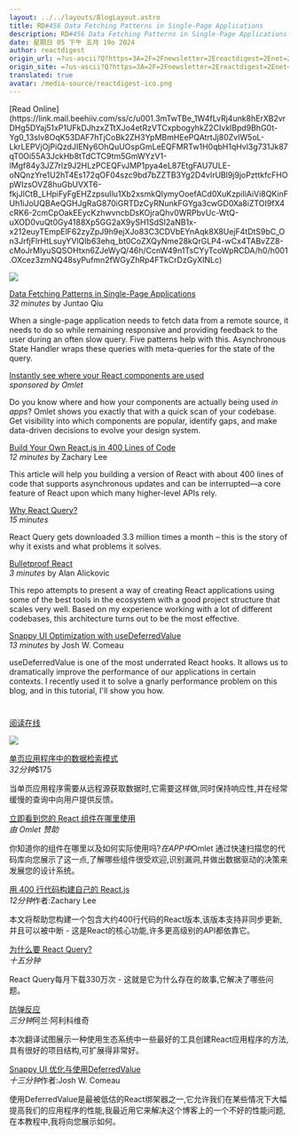 ```yaml
---
layout: ../../layouts/BlogLayout.astro
title: RD#456 Data Fetching Patterns in Single-Page Applications
description: RD#456 Data Fetching Patterns in Single-Page Applications
date: 星期日 05 下午 五月 19o 2024
author: reactdigest
origin_url: =?us-ascii?Q?https=3A=2F=2Fnewsletter=2Ereactdigest=2Enet=2Fp=2Fdata-fetching-patterns-si?= =?us-ascii?Q?nglepage-applications?=
origin_site: =?us-ascii?Q?https=3A=2F=2Fnewsletter=2Ereactdigest=2Enet=2Fp=2Fdata-fetching-patterns-si?= =?us-ascii?Q?nglepage-applications?=
translated: true
avatar: /media-source/reactdigest-ico.png
---
```



<Reference client:only="react" title="RD#456 Data Fetching Patterns in Single-Page Applications" url="=?us-ascii?Q?https=3A=2F=2Fnewsletter=2Ereactdigest=2Enet=2Fp=2Fdata-fetching-patterns-si?= =?us-ascii?Q?nglepage-applications?=" />

<Detail client:only="react">
	[Read Online](https://link.mail.beehiiv.com/ss/c/u001.3mTwTBe_1W4fLvRj4unk8hErXB2vrDHg5DYaj51xP1UFkDJhzxZTtXJo4etRzVTCxpbogyhkZ2CIvklBpd9BhG0t-Yg0_13sIv8OqK53DAF7hTjCoBk2ZH3YpMBmHEePQAtrtJj80ZvIW5oL-LkrLEPVjOjPiQzdJIENy6OhQuUOspGmLeEQFMRTw1H0qbH1qHvl3g731Jk87qT0Oi55A3JckHb8tTdCTC9tm5GmWYzV1-lMgf84y3JZ7rlz9J2HLzPCEQFvJMP1pya4eL87EtgFAU7ULE-oNQnzYre1U2hT4Es172qOF04szc9bd7bZZTB3Yg2D4vIrUBl9j9joPzttkfcFHOpWIzsOVZ8huGbUVXT6-fkjJlCtB_LHpiFyFgEHZzpsuIlu1Xb2xsmkQIymyOoefACd0XuKzpiIiAiVi8QKinFUh1iJoUQBAeQGHJgRaG870iGRTDzCyRNunkFGYga3cwGD0Xa8iZTOI9fX4cRK6-2cmCpOakEEycKzhwvncbDsKOjraQhv0WRPbvUc-WtQ-uXOD0vuQt0Gy4188Xp5GG2aX9ySH1SdSI2aNB1x-x212euyTEmpElF62zyZpJ9h9ejXJo83C3CDVbEYnAqk8X8UejF4tDtS9bC_On3JrfjFlrHtLsuyYVlQIb63ehq_bt0CoZXQyNme28kQrGLP4-wCx4TABvZZ8-cMoJrMIyuSQSOHtxn6ZJeWyQ/46h/CcnW49n1TsCYyTcoWpRCDA/h0/h001.OXcez3zmNQ48syPufmn2fWGyZhRp4FTkCrDzGyXINLc)

![](https://link.mail.beehiiv.com/ss/o/u001.Btu2bd7uwPPtNpvEhFUmtA/46h/CcnW49n1TsCYyTcoWpRCDA/ho.gif)

[Data Fetching Patterns in Single-Page Applications](https://link.mail.beehiiv.com/ss/c/u001.9rj0kBGH2_rh17KMcAxCTRKqYX17ZJ_ExtJFEjYsXqjNfJ2CLMR5yVskCEN6Hl1mJAioWzjQly_UxRjcBp0H_GkOHHErHjOn2gAAVHKOxgshe-89HJ46Sl4VxeuzvaHJzaGHB0DSklAp7VHhjiBBocU9PK0vJQTeHBqOaDZ-h6ym377cIX_NIHifa78rkOOCbaM3TE4PUJDpGrXE_4GbUpRspRolggEF93DAJEdgWtz2EOp-w5y49hsp4SK2MC76/46h/CcnW49n1TsCYyTcoWpRCDA/h1/h001.tsRSSriF7jzamXee9b-doegRBZs-I_ZnsgpExiAQjEA)  
_32 minutes_ by Juntao Qiu

When a single-page application needs to fetch data from a remote source, it needs to do so while remaining responsive and providing feedback to the user during an often slow query. Five patterns help with this. Asynchronous State Handler wraps these queries with meta-queries for the state of the query.

[Instantly see where your React components are used](https://link.mail.beehiiv.com/ss/c/u001.GyLXS_kgZ_zhliVlX2b_SWCnHaEmu0ZUjW34u1J7dvkG4olRn3Sz0yD_F5iiryaJOSEKB1qmku6M6Vt4FBtbuAZ4Km4Qf43HcdB91QmcA-Q/46h/CcnW49n1TsCYyTcoWpRCDA/h2/h001.-h_EZHF8IJAhLq5et9wh06vZjr1et7h2uKSWHEl5ce0)  
_sponsored by Omlet_

Do you know where and how your components are actually being used _in apps_? Omlet shows you exactly that with a quick scan of your codebase. Get visibility into which components are popular, identify gaps, and make data-driven decisions to evolve your design system.

[Build Your Own React.js in 400 Lines of Code](https://link.mail.beehiiv.com/ss/c/u001.96pnkUdR2Et9YTtP31beqdDm6Ocn47YmmMb18z44EiEyKD1OSfVf4OvEoJIJkIPrB_2ht26CTfP-_iHU5_eChLouHx-qpzSx-skQFPu5854AjneROidnPN8LQE1bhKVGotVJZ9pswJetKZJfQnpbD3Ky9wcqtRaUt6sLzg-Vg-dD2RkvBKduEih3LWyCJAlqFzfvUgZh6qNPTIYSf_8CrOYCHJrAsQtfig039I2zhdla5cw_IOiKTPeqzYwF3sP6Z-CHcA1ew7zs72yVBIdy7w/46h/CcnW49n1TsCYyTcoWpRCDA/h3/h001.0Rg5YOWZxwOOKn77PHMHcUemqIiB9v9q4lEtUIhiuv8)  
_12 minutes_ by Zachary Lee

This article will help you building a version of React with about 400 lines of code that supports asynchronous updates and can be interrupted—a core feature of React upon which many higher-level APIs rely.

[Why React Query?](https://link.mail.beehiiv.com/ss/c/u001.wjjBWwWz4938-Ka4Q4QVgOeGHaDaEt15OGYTL4CrSyd1_GATnd4yprjFNfy6gVMf9iaWzY3lYadYarsD2mRAP1G69w0KvG4S2s_bwWQBG38fSVlhalN5PjLNUZgNSVU39C6P7N3bhrBEPpWMZJLWqKP2pG1ro_pRYB4vdNVd4I88-gjP40daD0XmBdEW5Y7OCdf0rsIdhIy199StdTjwBh6e_1dgjE5VwKYKN9ehDlk/46h/CcnW49n1TsCYyTcoWpRCDA/h4/h001.ERSJi1dG0qzfSzZTNJHi-gYK9g5DK5Vy8SdF255P1CI)  
_15 minutes_

React Query gets downloaded 3.3 million times a month – this is the story of why it exists and what problems it solves.

[Bulletproof React](https://link.mail.beehiiv.com/ss/c/u001.TY9TQ8C6l-P2ea_eXiYAmDt_OptglJsVNYAFuGONW7Wn_wVp1m7P_WIDn8Ulz8izV68Ex5J-CKqwupF-HrqmhKiNK8ON7Y3kVekj_ss5tI6Z08mskyvmzov9sncer3CwbY6hx4zL9baadRfQQvsgHQNwyXLpuDY2NzGibCN69rlSU-ARGeGCoVSCcHvWpwdJT0zaxjtIIuxdu8DlRQ1o7DNPk2hiQCaJWBDFcnwURNDXRZJ67UjM6wt10PiTf3gS/46h/CcnW49n1TsCYyTcoWpRCDA/h5/h001.rOuOT352fZzQQx2Ci7Pw2-FvmxR8Zh8J5_yRpYC6HgQ)  
_3 minutes_ by Alan Alickovic

This repo attempts to present a way of creating React applications using some of the best tools in the ecosystem with a good project structure that scales very well. Based on my experience working with a lot of different codebases, this architecture turns out to be the most effective.

[Snappy UI Optimization with useDeferredValue](https://link.mail.beehiiv.com/ss/c/u001.96pnkUdR2Et9YTtP31beqfyko-iFD6lxTdvug6MbGi99rkss9ioeig-XPlVZf-NgVij4_yMJ0vHP582EZHeBmGG_4ldn0Vyopk68oRDSY492qvCEAHe-dOlOqxWHGTL_UZa_hKMzTisKrz9TvnTJWMRmfgywY5m1972yRoyRQcGXSCZCvs1BRvq3Mb7yOGwKjloAouNR-dI5wpSoywTyb03q_t5MGLigf8chU2cpB1qdhHAdx0vGk5RrmcslbCnN/46h/CcnW49n1TsCYyTcoWpRCDA/h6/h001.UJXu9uR5GUbm3ZHMI3S7iD4IZQA93X7AHNwUYc94s5k)  
_13 minutes_ by Josh W. Comeau

useDeferredValue is one of the most underrated React hooks. It allows us to dramatically improve the performance of our applications in certain contexts. I recently used it to solve a gnarly performance problem on this blog, and in this tutorial, I'll show you how.

#
</Detail>

[阅读在线](https://link.mail.beehiiv.com/ss/c/u001.3mTwTBe_1W4fLvRj4unk8hErXB2vrDHg5DYaj51xP1UFkDJhzxZTtXJo4etRzVTCxpbogyhkZ2CIvklBpd9BhG0t-Yg0_13sIv8OqK53DAF7hTjCoBk2ZH3YpMBmHEePQAtrtJj80ZvIW5oL-LkrLEPVjOjPiQzdJIENy6OhQuUOspGmLeEQFMRTw1H0qbH1qHvl3g731Jk87qT0Oi55A3JckHb8tTdCTC9tm5GmWYzV1-lMgf84y3JZ7rlz9J2HLzPCEQFvJMP1pya4eL87EtgFAU7ULE-oNQnzYre1U2hT4Es172qOF04szc9bd7bZZTB3Yg2D4vIrUBl9j9joPzttkfcFHOpWIzsOVZ8huGbUVXT6-fkjJlCtB_LHpiFyFgEHZzpsuIlu1Xb2xsmkQIymyOoefACd0XuKzpiIiAiVi8QKinFUh1iJoUQBAeQGHJgRaG870iGRTDzCyRNunkFGYga3cwGD0Xa8iZTOI9fX4cRK6-2cmCpOakEEycKzhwvncbDsKOjraQhv0WRPbvUc-WtQ-uXOD0vuQt0Gy4188Xp5GG2aX9ySH1SdSI2aNB1x-x212euyTEmpElF62zyZpJ9h9ejXJo83C3CDVbEYnAqk8X8UejF4tDtS9bC_On3JrfjFlrHtLsuyYVlQIb63ehq_bt0CoZXQyNme28kQrGLP4-wCx4TABvZZ8-cMoJrMIyuSQSOHtxn6ZJeWyQ/46h/CcnW49n1TsCYyTcoWpRCDA/h0/h001.OXcez3zmNQ48syPufmn2fWGyZhRp4FTkCrDzGyXINLc)

![](https://link.mail.beehiiv.com/ss/o/u001.Btu2bd7uwPPtNpvEhFUmtA/46h/CcnW49n1TsCYyTcoWpRCDA/ho.gif)

[单页应用程序中的数据检索模式](https://link.mail.beehiiv.com/ss/c/u001.9rj0kBGH2_rh17KMcAxCTRKqYX17ZJ_ExtJFEjYsXqjNfJ2CLMR5yVskCEN6Hl1mJAioWzjQly_UxRjcBp0H_GkOHHErHjOn2gAAVHKOxgshe-89HJ46Sl4VxeuzvaHJzaGHB0DSklAp7VHhjiBBocU9PK0vJQTeHBqOaDZ-h6ym377cIX_NIHifa78rkOOCbaM3TE4PUJDpGrXE_4GbUpRspRolggEF93DAJEdgWtz2EOp-w5y49hsp4SK2MC76/46h/CcnW49n1TsCYyTcoWpRCDA/h1/h001.tsRSSriF7jzamXee9b-doegRBZs-I_ZnsgpExiAQjEA)\
*32分钟*$175

当单页应用程序需要从远程源获取数据时,它需要这样做,同时保持响应性,并在经常缓慢的查询中向用户提供反馈。

[立即看到您的 React 组件在哪里使用](https://link.mail.beehiiv.com/ss/c/u001.GyLXS_kgZ_zhliVlX2b_SWCnHaEmu0ZUjW34u1J7dvkG4olRn3Sz0yD_F5iiryaJOSEKB1qmku6M6Vt4FBtbuAZ4Km4Qf43HcdB91QmcA-Q/46h/CcnW49n1TsCYyTcoWpRCDA/h2/h001.-h_EZHF8IJAhLq5et9wh06vZjr1et7h2uKSWHEl5ce0)\
*由 Omlet 赞助*

你知道你的组件在哪里以及如何实际使用吗?*在APP中*Omlet 通过快速扫描您的代码库向您展示了这一点,了解哪些组件很受欢迎,识别漏洞,并做出数据驱动的决策来发展您的设计系统。

[用 400 行代码构建自己的 React.js](https://link.mail.beehiiv.com/ss/c/u001.96pnkUdR2Et9YTtP31beqdDm6Ocn47YmmMb18z44EiEyKD1OSfVf4OvEoJIJkIPrB_2ht26CTfP-_iHU5_eChLouHx-qpzSx-skQFPu5854AjneROidnPN8LQE1bhKVGotVJZ9pswJetKZJfQnpbD3Ky9wcqtRaUt6sLzg-Vg-dD2RkvBKduEih3LWyCJAlqFzfvUgZh6qNPTIYSf_8CrOYCHJrAsQtfig039I2zhdla5cw_IOiKTPeqzYwF3sP6Z-CHcA1ew7zs72yVBIdy7w/46h/CcnW49n1TsCYyTcoWpRCDA/h3/h001.0Rg5YOWZxwOOKn77PHMHcUemqIiB9v9q4lEtUIhiuv8)\
*12分钟*作者:Zachary Lee

本文将帮助您构建一个包含大约400行代码的React版本,该版本支持非同步更新,并且可以被中断 - 这是React的核心功能,许多更高级别的API都依靠它。

[为什么要 React Query?](https://link.mail.beehiiv.com/ss/c/u001.wjjBWwWz4938-Ka4Q4QVgOeGHaDaEt15OGYTL4CrSyd1_GATnd4yprjFNfy6gVMf9iaWzY3lYadYarsD2mRAP1G69w0KvG4S2s_bwWQBG38fSVlhalN5PjLNUZgNSVU39C6P7N3bhrBEPpWMZJLWqKP2pG1ro_pRYB4vdNVd4I88-gjP40daD0XmBdEW5Y7OCdf0rsIdhIy199StdTjwBh6e_1dgjE5VwKYKN9ehDlk/46h/CcnW49n1TsCYyTcoWpRCDA/h4/h001.ERSJi1dG0qzfSzZTNJHi-gYK9g5DK5Vy8SdF255P1CI)\
*十五分钟*

React Query每月下载330万次 - 这就是它为什么存在的故事,它解决了哪些问题。

[防弹反应](https://link.mail.beehiiv.com/ss/c/u001.TY9TQ8C6l-P2ea_eXiYAmDt_OptglJsVNYAFuGONW7Wn_wVp1m7P_WIDn8Ulz8izV68Ex5J-CKqwupF-HrqmhKiNK8ON7Y3kVekj_ss5tI6Z08mskyvmzov9sncer3CwbY6hx4zL9baadRfQQvsgHQNwyXLpuDY2NzGibCN69rlSU-ARGeGCoVSCcHvWpwdJT0zaxjtIIuxdu8DlRQ1o7DNPk2hiQCaJWBDFcnwURNDXRZJ67UjM6wt10PiTf3gS/46h/CcnW49n1TsCYyTcoWpRCDA/h5/h001.rOuOT352fZzQQx2Ci7Pw2-FvmxR8Zh8J5_yRpYC6HgQ)\
*三分钟*阿兰·阿利科维奇

本次翻译试图展示一种使用生态系统中一些最好的工具创建React应用程序的方法,具有很好的项目结构,可扩展得非常好。

[Snappy UI 优化与使用DeferredValue](https://link.mail.beehiiv.com/ss/c/u001.96pnkUdR2Et9YTtP31beqfyko-iFD6lxTdvug6MbGi99rkss9ioeig-XPlVZf-NgVij4_yMJ0vHP582EZHeBmGG_4ldn0Vyopk68oRDSY492qvCEAHe-dOlOqxWHGTL_UZa_hKMzTisKrz9TvnTJWMRmfgywY5m1972yRoyRQcGXSCZCvs1BRvq3Mb7yOGwKjloAouNR-dI5wpSoywTyb03q_t5MGLigf8chU2cpB1qdhHAdx0vGk5RrmcslbCnN/46h/CcnW49n1TsCYyTcoWpRCDA/h6/h001.UJXu9uR5GUbm3ZHMI3S7iD4IZQA93X7AHNwUYc94s5k)\
*十三分钟*作者:Josh W. Comeau

使用DeferredValue是最被低估的React绑架器之一,它允许我们在某些情况下大幅提高我们的应用程序的性能,我最近用它来解决这个博客上的一个不好的性能问题,在本教程中,我将向您展示如何。

#


